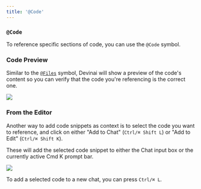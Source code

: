 ```yaml
---
title: '@Code'
---
```


### `@Code`

To reference specific sections of code, you can use the `@Code` symbol.

### Code Preview

Similar to the [`@Files`](/context/@-symbols/@-files) symbol, Devinai will show a preview of the code's content so you can verify that the code you're referencing is the correct one.

<Frame>
    <img src="/images/context/@code.png" />
</Frame>

### From the Editor

Another way to add code snippets as context is to select the code you want to reference, and click on either "Add to Chat" (`Ctrl/⌘ Shift L`) or "Add to Edit" (`Ctrl/⌘ Shift K`).

These will add the selected code snippet to either the Chat input box or the currently active Cmd K prompt bar.

<Frame>
    <img src="/images/context/@code-select.png" />
</Frame>

To add a selected code to a new chat, you can press `Ctrl/⌘ L`.
